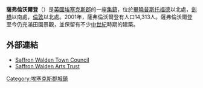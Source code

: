 {{expand|time=2015-03-18T17:57:55+00:00}}
{{unreferenced|time=2015-03-18T17:57:55+00:00}}{{infobox UK place
 | static_image_name = St Marys Church, Saffron Walden.jpg
 | static_image_caption = 當地的童貞聖瑪麗教堂
 | country = England
 | official_name = Saffron Walden
 | coordinates = {{coord|52.022|0.243|display=inline,title}}
 | population = 15,504
 |population_ref = （2011）
 | shire_district = [[阿特尔斯福德|阿特尔斯福德]]
 | shire_county = [[埃塞克斯郡|埃塞克斯郡]]
 | region = 東英格蘭
 | constituency_westminster = [[薩弗倫沃爾登_(英國國會選區)|薩弗倫沃爾登]]
 | post_town = SAFFRON WALDEN
 | postcode_district = CB10, CB11
 | postcode_area = CB
 | dial_code = 01799
 | os_grid_reference = TL541387
}}
'''薩弗倫沃爾登'''（{{lang-en|Saffron Walden}}）是[[英國|英國]][[埃塞克斯郡|埃塞克斯郡]]的一座[[集鎮|集鎮]]，位於[[畢曉普斯托福德|畢曉普斯托福德]]以北{{convert|12|mi|km}}處，[[劍橋|劍橋]]以南{{convert|18|mi|km}}處，[[倫敦|倫敦]]以北{{convert|43|mi|km}}處。2001年，薩弗倫沃爾登有人口14,313人。薩弗倫沃爾登至今仍充滿田園景觀，並保留有不少[[中世紀|中世紀]]時期的建築。

==外部連結==
{{commons category|Saffron Walden}}
* [http://www.saffronwalden.gov.uk Saffron Walden Town Council]
* [http://www.saffronWaldenArtsTrust.co.uk Saffron Walden Arts Trust]
{{Authority control}}
[[Category:埃塞克斯郡城鎮|Category:埃塞克斯郡城鎮]]